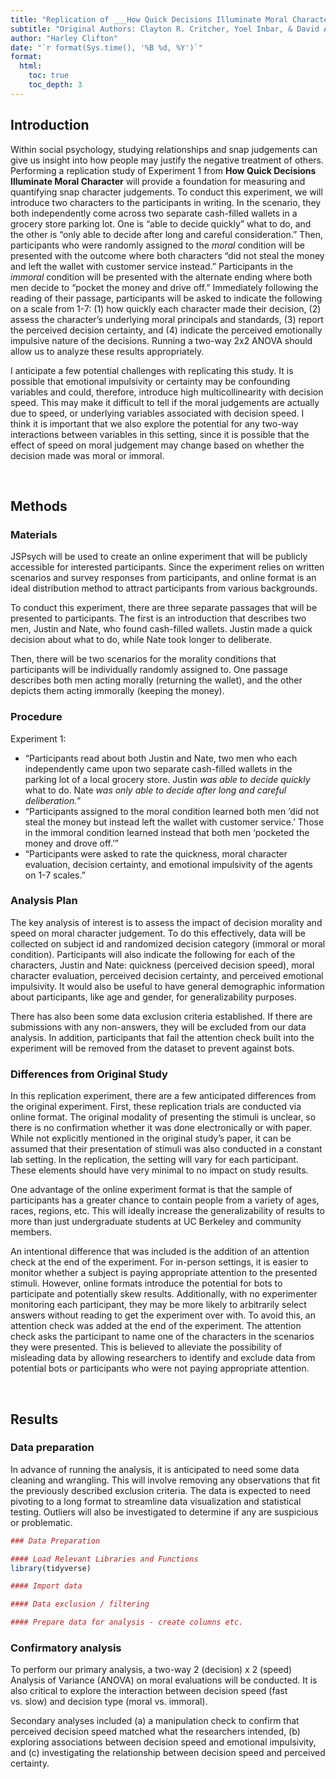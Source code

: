 ```yaml
---
title: "Replication of ___How Quick Decisions Illuminate Moral Character___ by Critcher et al (2013, Social Psychological and Personality Science)"
subtitle: "Original Authors: Clayton R. Critcher, Yoel Inbar, & David A. Pizarro"
author: "Harley Clifton"
date: "`r format(Sys.time(), '%B %d, %Y')`"
format:
  html:
    toc: true
    toc_depth: 3
---
```


<!-- Replication reports should all use this template to standardize reporting across projects.  These reports will be public supplementary materials that accompany the summary report(s) of the aggregate results. -->

## Introduction

Within social psychology, studying relationships and snap judgements can give us insight into how people may justify the negative treatment of others. Performing a replication study of Experiment 1 from **How Quick Decisions Illuminate Moral Character** will provide a foundation for measuring and quantifying snap character judgements. To conduct this experiment, we will introduce two characters to the participants in writing. In the scenario, they both independently come across two separate cash-filled wallets in a grocery store parking lot. One is "able to decide quickly" what to do, and the other is "only able to decide after long and careful consideration." Then, participants who were randomly assigned to the *moral* condition will be presented with the outcome where both characters "did not steal the money and left the wallet with customer service instead." Participants in the *immoral* condition will be presented with the alternate ending where both men decide to "pocket the money and drive off." Immediately following the reading of their passage, participants will be asked to indicate the following on a scale from 1-7: (1) how quickly each character made their decision, (2) assess the character's underlying moral principals and standards, (3) report the perceived decision certainty, and (4) indicate the perceived emotionally impulsive nature of the decisions. Running a two-way 2x2 ANOVA should allow us to analyze these results appropriately.

I anticipate a few potential challenges with replicating this study. It is possible that emotional impulsivity or certainty may be confounding variables and could, therefore, introduce high multicollinearity with decision speed. This may make it difficult to tell if the moral judgements are actually due to speed, or underlying variables associated with decision speed. I think it is important that we also explore the potential for any two-way interactions between variables in this setting, since it is possible that the effect of speed on moral judgement may change based on whether the decision made was moral or immoral.

$~$

## Methods

### Materials

JSPsych will be used to create an online experiment that will be publicly accessible for interested participants. Since the experiment relies on written scenarios and survey responses from participants, and online format is an ideal distribution method to attract participants from various backgrounds.

To conduct this experiment, there are three separate passages that will be presented to participants. The first is an introduction that describes two men, Justin and Nate, who found cash-filled wallets. Justin made a quick decision about what to do, while Nate took longer to deliberate.

Then, there will be two scenarios for the morality conditions that participants will be individually randomly assigned to. One passage describes both men acting morally (returning the wallet), and the other depicts them acting immorally (keeping the money).

### Procedure

Experiment 1:

-   "Participants read about both Justin and Nate, two men who each independently came upon two separate cash-filled wallets in the parking lot of a local grocery store. Justin *was able to decide quickly* what to do. Nate *was only able to decide after long and careful deliberation.*"
-   "Participants assigned to the moral condition learned both men 'did not steal the money but instead left the wallet with customer service.' Those in the immoral condition learned instead that both men 'pocketed the money and drove off.'"
-   "Participants were asked to rate the quickness, moral character evaluation, decision certainty, and emotional impulsivity of the agents on 1-7 scales."

### Analysis Plan

The key analysis of interest is to assess the impact of decision morality and speed on moral character judgement. To do this effectively, data will be collected on subject id and randomized decision category (immoral or moral condition). Participants will also indicate the following for each of the characters, Justin and Nate: quickness (perceived decision speed), moral character evaluation, perceived decision certainty, and perceived emotional impulsivity. It would also be useful to have general demographic information about participants, like age and gender, for generalizability purposes.

There has also been some data exclusion criteria established. If there are submissions with any non-answers, they will be excluded from our data analysis. In addition, participants that fail the attention check built into the experiment will be removed from the dataset to prevent against bots.

### Differences from Original Study

In this replication experiment, there are a few anticipated differences from the original experiment. First, these replication trials are conducted via online format. The original modality of presenting the stimuli is unclear, so there is no confirmation whether it was done electronically or with paper. While not explicitly mentioned in the original study's paper, it can be assumed that their presentation of stimuli was also conducted in a constant lab setting. In the replication, the setting will vary for each participant. These elements should have very minimal to no impact on study results.

One advantage of the online experiment format is that the sample of participants has a greater chance to contain people from a variety of ages, races, regions, etc. This will ideally increase the generalizability of results to more than just undergraduate students at UC Berkeley and community members.

An intentional difference that was included is the addition of an attention check at the end of the experiment. For in-person settings, it is easier to monitor whether a subject is paying appropriate attention to the presented stimuli. However, online formats introduce the potential for bots to participate and potentially skew results. Additionally, with no experimenter monitoring each participant, they may be more likely to arbitrarily select answers without reading to get the experiment over with. To avoid this, an attention check was added at the end of the experiment. The attention check asks the participant to name one of the characters in the scenarios they were presented. This is believed to alleviate the possibility of misleading data by allowing researchers to identify and exclude data from potential bots or participants who were not paying appropriate attention.

$~$

## Results

### Data preparation

In advance of running the analysis, it is anticipated to need some data cleaning and wrangling. This will involve removing any observations that fit the previously described exclusion criteria. The data is expected to need pivoting to a long format to streamline data visualization and statistical testing. Outliers will also be investigated to determine if any are suspicious or problematic.

```r
### Data Preparation

#### Load Relevant Libraries and Functions
library(tidyverse)

#### Import data

#### Data exclusion / filtering

#### Prepare data for analysis - create columns etc.
```

### Confirmatory analysis

To perform our primary analysis, a two-way 2 (decision) x 2 (speed) Analysis of Variance (ANOVA) on moral evaluations will be conducted. It is also critical to explore the interaction between decision speed (fast vs. slow) and decision type (moral vs. immoral).

Secondary analyses included (a) a manipulation check to confirm that perceived decision speed matched what the researchers intended, (b) exploring associations between decision speed and emotional impulsivity, and (c) investigating the relationship between decision speed and perceived certainty.
